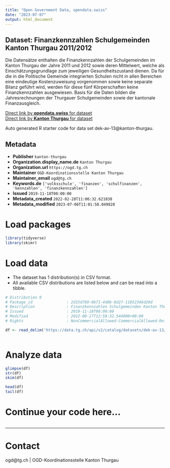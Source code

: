 ```yaml
---
title: "Open Government Data, opendata.swiss"
date: "2023-07-07"
output: html_document
---
```


## Dataset: Finanzkennzahlen Schulgemeinden Kanton Thurgau 2011/2012

Die Datensätze enthalten die Finanzkennzahlen der Schulgemeinden im Kanton Thurgau der Jahre 2011 und 2012 sowie deren Mittelwert, welche als Einschätzungsgrundlage zum jeweiligen Gesundheitszustand dienen. Da für die in die Politische Gemeinde integrierten Schulen nicht in allen Bereichen eine eindeutige Kostenzuweisung vorgenommen sowie keine separate Bilanz geführt wird, werden für diese fünf Körperschaften keine Finanzkennzahlen ausgewiesen. Basis für die Daten bilden die Jahresrechnungen der Thurgauer Schulgemeinden sowie der kantonale Finanzausgleich.

[Direct link by **opendata.swiss** for dataset](https://opendata.swiss/de/dataset/finanzkennzahlen-schulgemeinden-kanton-thurgau-2011-2012)<br>
[Direct link by **Kanton Thurgau** for dataset](https://data.tg.ch/explore/dataset/dek-av-13/)

Auto generated R starter code for data set dek-av-13@kanton-thurgau.

## Metadata

- **Publisher** `kanton-thurgau`
- **Organization.display_name.de** `Kanton Thurgau`
- **Organization.url** `https://ogd.tg.ch`
- **Maintainer** `OGD-Koordinationsstelle Kanton Thurgau`
- **Maintainer_email** `ogd@tg.ch`
- **Keywords.de** `['volksschule', 'finanzen', 'schulfinanzen', 'kennzahlen', 'finanzkennzahlen']`
- **Issued** `2019-11-18T00:00:00`
- **Metadata_created** `2022-02-28T11:06:32.621038`
- **Metadata_modified** `2023-07-06T11:01:58.049828`


# Load packages

```r

library(tidyverse)
library(skimr)

```

# Load data

-   The dataset has 1 distribution(s) in CSV format.
-   All available CSV distributions are listed below and can be read into a tibble.

```r

# Distribution 0
# Package_id               : 2d15d789-0b71-4d0b-8d27-11852346d20d
# Description              : Finanzkennzahlen Schulgemeinden Kanton Thurgau 2011/2012 (csv)
# Issued                   : 2019-11-18T00:00:00
# Modified                 : 2022-08-17T12:58:32.544000+00:00
# Rights                   : NonCommercialAllowed-CommercialAllowed-ReferenceRequired

df <- read_delim('https://data.tg.ch/api/v2/catalog/datasets/dek-av-13/exports/csv')



```

# Analyze data

```r

glimpse(df)
str(df)
skim(df)

head(df)
tail(df)

```

# Continue your code here...

```r

```

------------------------------------------------------------------------

# Contact

ogd@tg.ch | OGD-Koordinationsstelle Kanton Thurgau
